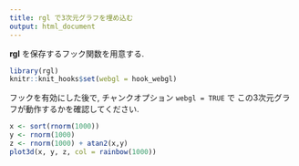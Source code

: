 ```yaml
---
title: rgl で3次元グラフを埋め込む
output: html_document
---
```


**rgl** を保存するフック関数を用意する.

```r
library(rgl)
knitr::knit_hooks$set(webgl = hook_webgl)
```

フックを有効にした後で, チャンクオプション `webgl = TRUE` で
この3次元グラフが動作するかを確認してください.

```r
x <- sort(rnorm(1000))
y <- rnorm(1000)
z <- rnorm(1000) + atan2(x,y)
plot3d(x, y, z, col = rainbow(1000))
```
